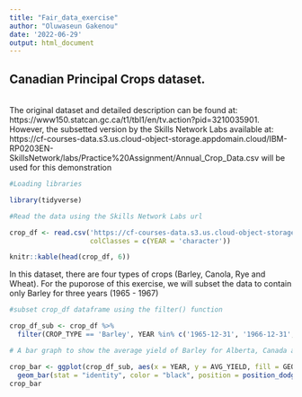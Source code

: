 ```yaml
---
title: "Fair_data_exercise"
author: "Oluwaseun Gakenou"
date: '2022-06-29'
output: html_document
---
```


## Canadian Principal Crops dataset.
\
The original dataset and detailed description can be found at: https://www150.statcan.gc.ca/t1/tbl1/en/tv.action?pid=3210035901. However, the subsetted version by the Skills Network Labs available at: https://cf-courses-data.s3.us.cloud-object-storage.appdomain.cloud/IBM-RP0203EN-SkillsNetwork/labs/Practice%20Assignment/Annual_Crop_Data.csv will be used for this demonstration


```r
#Loading libraries

library(tidyverse)
```

```r
#Read the data using the Skills Network Labs url

crop_df <- read.csv('https://cf-courses-data.s3.us.cloud-object-storage.appdomain.cloud/IBM-RP0203EN-SkillsNetwork/labs/Final%20Project/Annual_Crop_Data.csv', 
                    colClasses = c(YEAR = 'character'))
```

```r
knitr::kable(head(crop_df, 6))  

```

In this dataset, there are four types of crops (Barley, Canola, Rye and Wheat). For the puporose of this exercise, we will subset the data to contain only Barley for three years (1965 - 1967)

```r
#subset crop_df dataframe using the filter() function

crop_df_sub <- crop_df %>%
  filter(CROP_TYPE == 'Barley', YEAR %in% c('1965-12-31', '1966-12-31', '1967-12-31'))
```

```r
# A bar graph to show the average yield of Barley for Alberta, Canada and Saskatchewan in the year 1965 - 1967

crop_bar <- ggplot(crop_df_sub, aes(x = YEAR, y = AVG_YIELD, fill = GEO)) +
  geom_bar(stat = "identity", color = "black", position = position_dodge())
crop_bar
```